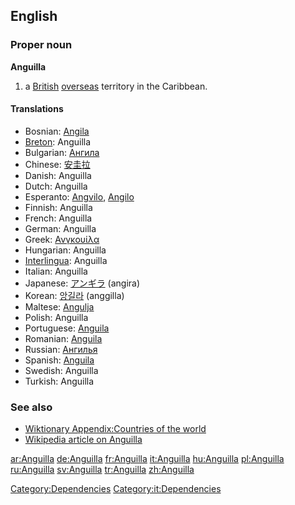 {{see|anguilla}}
==English==

===Proper noun===
'''Anguilla'''

# a [[British]] [[overseas]] territory in the Caribbean.

====Translations====
* Bosnian: [[Angila]] {{f}}
* [[Breton]]: Anguilla
* Bulgarian: [[Ангила]]
* Chinese: [[安圭拉]]
* Danish: Anguilla
* Dutch: Anguilla
* Esperanto: [[Angvilo]], [[Angilo]]
* Finnish: Anguilla
* French: Anguilla
* German: Anguilla
* Greek: [[Ανγκουίλα]]
* Hungarian: Anguilla
* [[Interlingua]]: Anguilla
* Italian: Anguilla
* Japanese: [[アンギラ]] (angira)
* Korean: [[앙길라]] (anggilla)
* Maltese: [[Angulja]]
* Polish: Anguilla
* Portuguese: [[Anguila]]
* Romanian: [[Anguila]] {{f}}
* Russian: [[Ангилья]]
* Spanish: [[Anguila]]
* Swedish: Anguilla
* Turkish: Anguilla

===See also===

* [[Wiktionary Appendix:Countries of the world]]
* [[w:Anguilla|Wikipedia article on Anguilla]]

[[Category:Dependencies]]
[[Category:it:Dependencies]]

[[ar:Anguilla]]
[[de:Anguilla]]
[[fr:Anguilla]]
[[it:Anguilla]]
[[hu:Anguilla]]
[[pl:Anguilla]]
[[ru:Anguilla]]
[[sv:Anguilla]]
[[tr:Anguilla]]
[[zh:Anguilla]]